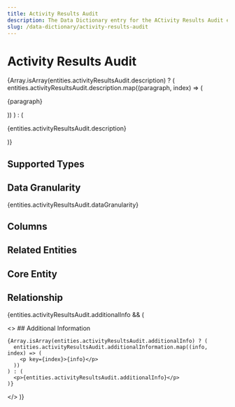 ```yaml
---
title: Activity Results Audit
description: The Data Dictionary entry for the ACtivity Results Audit entity
slug: /data-dictionary/activity-results-audit
---
```



# Activity Results Audit

{Array.isArray(entities.activityResultsAudit.description) ? (
entities.activityResultsAudit.description.map((paragraph, index) => (

<p key={index}>{paragraph}</p>
)) ) : (<p>{entities.activityResultsAudit.description}</p>
)}

## Supported Types

<SupportedTypesTable
  supportedTypes={entities.activityResultsAudit.supportedTypes}
/>

## Data Granularity

{entities.activityResultsAudit.dataGranularity}

## Columns

<ColumnsTable columns={entities.activityResultsAudit.columns} />

## Related Entities

<RelatedEntitiesList
  relatedEntities={entities.activityResultsAudit.relatedEntities}
/>

## Core Entity

<CoreEntityTable coreEntities={entities.activityResultsAudit.coreEntity} />

## Relationship

<RelationshipTable relationship={entities.activityResultsAudit.relationship} />

{entities.activityResultsAudit.additionalInfo && (

  <>
    ## Additional Information

    {Array.isArray(entities.activityResultsAudit.additionalInfo) ? (
      entities.activityResultsAudit.additionalInformation.map((info, index) => (
        <p key={index}>{info}</p>
      ))
    ) : (
      <p>{entities.activityResultsAudit.additionalInfo}</p>
    )}

  </>
)}
